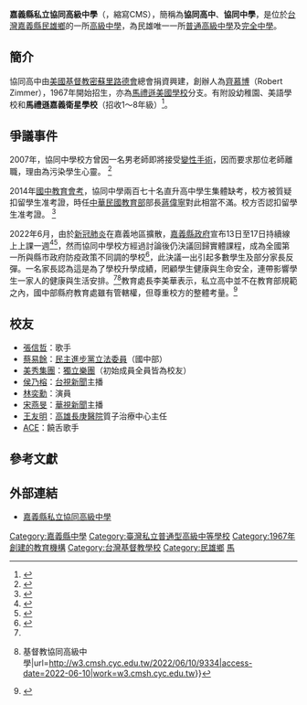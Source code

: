 {{Notability Unreferenced|time=2019-05-09T14:05:30+00:00}}
{{Infobox School
| name = 嘉義縣私立協同高級中學
| other_name = Concordia Middle School
| country = {{ROC}}
| religion = 
| motto = 協力同心<ref>{{Cite book | title = 嘉義縣私立協同高級中學學生手冊 | publisher = 協同中學 | date = 2021年8月 | accessdate = 2022年2月9日 | url = https://www3.cmsh.cyc.edu.tw/sites/default/files/page/2021-07/110%E5%AD%B8%E7%94%9F%E6%89%8B%E5%86%8A%28%E5%85%A8%29.pdf | language = zh-hant | archive-date = 2022年4月5日 | archive-url = https://web.archive.org/web/20220405020150/https://www3.cmsh.cyc.edu.tw/sites/default/files/page/2021-07/110%E5%AD%B8%E7%94%9F%E6%89%8B%E5%86%8A(%E5%85%A8).pdf | dead-url = no }}</ref>
| established = {{Start date|1967}}
| type = 私立完全中學
| district = {{ROC-TW}}[[嘉義縣|嘉義縣]][[民雄鄉|民雄鄉]]
| principal = 黃淵泰
| location = 嘉義縣民雄鄉建國路二段31號
| website = http://www3.cmsh.cyc.edu.tw/
}}
'''嘉義縣私立協同高級中學'''（{{lang-en|Concordia Middle School}}，縮寫CMS），簡稱為'''協同高中'''、'''協同中學'''，是位於[[台灣|台灣]][[嘉義縣|嘉義縣]][[民雄鄉|民雄鄉]]的一所[[高級中學|高級中學]]，為民雄唯一一所[[普通高級中學|普通高級中學]]及[[完全中學|完全中學]]。

== 簡介 ==
協同高中由[[美國基督教|美國基督教]][[密蘇里路德會|密蘇里路德會]]總會捐資興建，創辦人為[[齊慕博|齊慕博]]（Robert Zimmer），1967年開始招生，亦為[[馬禮遜美國學校|馬禮遜美國學校]]分支。有附設幼稚園、美語學校和'''馬禮遜嘉義衛星學校'''（招收1～8年級）<ref>{{Cite web |url=https://www.mca.org.tw/chiayi-campus/ |title=馬禮遜嘉義衛星學校 |accessdate=2020-09-25 |archive-date=2020-09-27 |archive-url=https://web.archive.org/web/20200927044016/https://www.mca.org.tw/chiayi-campus/ |dead-url=no }}</ref>。

== 爭議事件 ==
2007年，協同中學校方曾因一名男老師即將接受[[變性手術|變性手術]]，因而要求那位老師離職，理由為污染學生心靈。
<ref>{{Cite web |publisher = 蘋果日報 |title = 名校男師變性 被逼離職學生不滿打壓 力挺老師「勇敢做自己」 |date = 2007-01-17 |url = https://tw.appledaily.com/headline/20070117/ZZRHBV4G2N7EFH7ITOPCHYWXY4/ |language = 中文 |access-date = 2021-04-09 |archive-date = 2021-04-09 |archive-url = https://web.archive.org/web/20210409181206/https://tw.appledaily.com/headline/20070117/ZZRHBV4G2N7EFH7ITOPCHYWXY4/ |dead-url = no }}</ref>

2014年[[國中教育會考|國中教育會考]]，協同中學兩百七十名直升高中學生集體缺考，校方被質疑扣留學生准考證，時任[[中華民國教育部|中華民國教育部]]部長[[蔣偉寧|蔣偉寧]]對此相當不滿。校方否認扣留學生准考證。
<ref>{{Cite web |url=https://news.tvbs.com.tw/life/532096 |title=扣准考證？協同270學生缺考　校方否認 |author= 辜士陞 |date=2014-05-19|publisher=TVBS news |language=中文   }}</ref>

2022年6月，由於[[2019冠状病毒病|新冠肺炎]]在嘉義地區擴散，[[嘉義縣政府|嘉義縣政府]]宣布13日至17日持續線上上課一週<ref>{{Cite web|title=尊重衛政專業，嘉義縣6月13日至17日暫停實體課程--嘉義縣政府全球資訊網|url=https://www.cyhg.gov.tw/News_Content.aspx?n=20C1A3DAF6A74FCE&sms=CA3FB4291106E1D9&s=04FC376A6E742B3E|access-date=2022-06-10}}</ref><ref>{{Cite web|title=炎上是什麼|url=https://dictionary.chienwen.net/word/8f/fc/8f06a4-炎上.html|access-date=2022-06-10}}</ref>，然而協同中學校方經過討論後仍決議回歸實體課程，成為全國第一所與縣市政府防疫政策不同調的學校<ref name="#1">{{Cite web|title=【獨家／防疫亂象2-1】停止實體課程仍要到校上課？全國傳出第一所與政府不同調學校|url=https://tw.news.yahoo.com/%E7%8D%A8%E5%AE%B6-%E9%98%B2%E7%96%AB%E4%BA%82%E8%B1%A12-1-%E5%81%9C%E6%AD%A2%E5%AF%A6%E9%AB%94%E8%AA%B2%E7%A8%8B%E4%BB%8D%E8%A6%81%E5%88%B0%E6%A0%A1%E4%B8%8A%E8%AA%B2-%E5%85%A8%E5%9C%8B%E5%82%B3%E5%87%BA%E7%AC%AC-105500379.html|access-date=2022-06-10|work=tw.news.yahoo.com|language=zh-TW}}</ref>，此決議一出引起多數學生及部分家長反彈。一名家長認為這是為了學校升學成績，罔顧學生健康與生命安全，連帶影響學生一家人的健康與生活安排。<ref name="#1"/><ref>{{Cite web|title=111年6月13日起學校恢復實體課程 {{!}} 基督教協同高級中學|url=http://w3.cmsh.cyc.edu.tw/2022/06/10/9334|access-date=2022-06-10|work=w3.cmsh.cyc.edu.tw}}</ref>教育處長李美華表示，私立高中並不在教育部規範之內，國中部縣府教育處雖有管轄權，但尊重校方的整體考量。<ref>{{Cite web |url=https://news.ltn.com.tw/news/life/breakingnews/3955872 |title=嘉縣府延長停課但協同中學決定恢復實體課程 部分學生反彈
 |author= 蔡宗勳 |date=2022-06-10|publisher=Liberty Times Net |language=中文   }}</ref>

== 校友 ==
*[[張信哲|張信哲]]：歌手
*[[蔡易餘|蔡易餘]]：[[民主進步黨|民主進步黨]][[立法委員|立法委員]]（國中部）
*[[美秀集團|美秀集團]]：[[獨立樂團|獨立樂團]]（初始成員全員皆為校友）
*[[侯乃榕|侯乃榕]]：[[台視新聞|台視新聞]]主播
*[[林奕勳|林奕勳]]：演員
*[[宋燕旻|宋燕旻]]：[[華視新聞|華視新聞]]主播
*[[王友明|王友明]]：[[高雄長庚醫院|高雄長庚醫院]]質子治療中心主任
*[[ACE|ACE]]：饒舌歌手

== 參考文獻 ==
{{reflist}}

== 外部連結 ==
*[http://www.cmsh.cyc.edu.tw/ 嘉義縣私立協同高級中學]{{Wayback|url=http://www.cmsh.cyc.edu.tw/ |date=20070926042747 }}

{{嘉義縣市高級中等學校}}

[[Category:嘉義縣中學|Category:嘉義縣中學]]
[[Category:臺灣私立普通型高級中等學校|Category:臺灣私立普通型高級中等學校]]
[[Category:1967年創建的教育機構|Category:1967年創建的教育機構]]
[[Category:台灣基督教學校|Category:台灣基督教學校]]
[[Category:民雄鄉|Category:民雄鄉]]
[[Category:台灣國際學校|馬]]